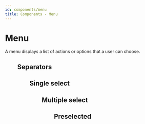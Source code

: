 ```yaml
---
id: components/menu
title: Components - Menu
---
```


# Menu

A menu displays a list of actions or options that a user can choose.

<Example>
  <Menu items={['One', 'Two', 'Three', 'Four', 'Five']} />
</Example>

## Separators

<Example>
  <Menu items={['One', null, 'Two', 'Three', null, 'Four', 'Five']} />
</Example>

## Single select

<Example>
  <Menu selectionMode="single" items={['One', 'Two', 'Three', 'Four', 'Five']} />
</Example>

## Multiple select

<Example>
  <Menu selectionMode="multiple" items={['One', 'Two', 'Three', 'Four', 'Five']} />
</Example>

## Preselected

<Example>
  <Menu
    selectionMode="multiple"
    selectedKeys={['Three', 'Five']}
    items={['One', 'Two', 'Three', 'Four', 'Five']}
  />
</Example>
